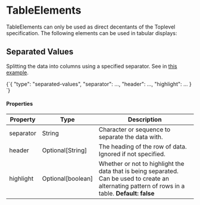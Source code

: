 
# TableElements

TableElements can only be used as direct decentants of the Toplevel specification.
The following elements can be used in tabular displays:

## Separated Values

Splitting the data into columns using a specified separator. See in [this example](https://zeno-ml.github.io/zeno-instance-views/?params=eyJzYW1wbGUiOiJzcGFjZS1zZXBhcmF0ZWQtdmFsdWVzIn0=).

<CodeBlock language="json" title="Separated Values">
  {`{
  "type": "separated-values",
  "separator": ...,
  "header": ...,
  "highlight": ...
}
`}
</CodeBlock>

#### Properties

| Property  | Type              | Description                                                                                                                                       |
| --------- | ----------------- | ------------------------------------------------------------------------------------------------------------------------------------------------- |
| separator | String            | Character or sequence to separate the data with.                                                                                                  |
| header    | Optional[String]  | The heading of the row of data. Ignored if not specified.                                                                                         |
| highlight | Optional[boolean] | Whether or not to highlight the data that is being separated. Can be used to create an alternating pattern of rows in a table. **Default: false** |
